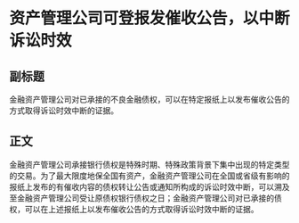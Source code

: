 # 资产管理公司可登报发催收公告，以中断诉讼时效
## 副标题
金融资产管理公司对已承接的不良金融债权，可以在特定报纸上以发布催收公告的方式取得诉讼时效中断的证据。
## 正文
金融资产管理公司承接银行债权是特殊时期、特殊政策背景下集中出现的特定类型的交易。为了最大限度地保全国有资产，金融资产管理公司在全国或省级有影响的报纸上发布的有催收内容的债权转让公告或通知所构成的诉讼时效中断，可以溯及至金融资产管理公司受让原债权银行债权之日；金融资产管理公司对已承接的债权，可以在上述报纸上以发布催收公告的方式取得诉讼时效中断的证据。